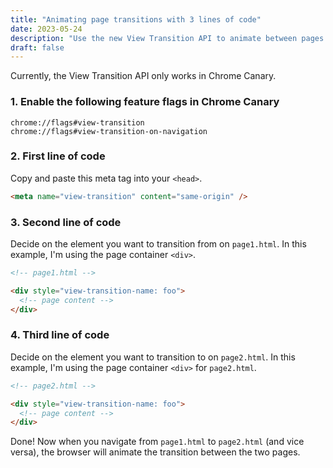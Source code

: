```yaml
---
title: "Animating page transitions with 3 lines of code"
date: 2023-05-24
description: "Use the new View Transition API to animate between pages."
draft: false
---
```



<Note type="warning" emoji="⚠️">
  Currently, the View Transition API only works in Chrome Canary.
</Note>

### 1. Enable the following feature flags in Chrome Canary

```
chrome://flags#view-transition
chrome://flags#view-transition-on-navigation
```

### 2. First line of code

Copy and paste this meta tag into your `<head>`.

```html
<meta name="view-transition" content="same-origin" />
```

### 3. Second line of code

Decide on the element you want to transition from on `page1.html`. In this example, I'm using the page container `<div>`.

```html
<!-- page1.html -->

<div style="view-transition-name: foo">
  <!-- page content -->
</div>
```

### 4. Third line of code

Decide on the element you want to transition to on `page2.html`. In this example, I'm using the page container `<div>` for `page2.html`.

```html
<!-- page2.html -->

<div style="view-transition-name: foo">
  <!-- page content -->
</div>
```

Done! Now when you navigate from `page1.html` to `page2.html` (and vice versa), the browser will animate the transition between the two pages.
